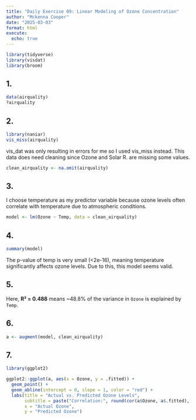 ```yaml
---
title: "Daily Exercise 09: Linear Modeling of Ozone Concentration"
author: "Mckenna Cooper"
date: "2025-03-03"
format: html
execute:
  echo: true
---
```


```r
library(tidyverse)
library(visdat)
library(broom)
```

## 1.

```r
data(airquality)
?airquality
```

## 2.

```r
library(naniar)
vis_miss(airquality)
```

vis_dat was only resulting in errors for me so I used vis_miss instead. This data does need cleaning since Ozone and Solar R. are missing some values.

```r
clean_airquality <- na.omit(airquality)
```

## 3.

I choose temperature as my predictor variable because ozone levels often correlate with temperature due to atmospheric conditions.

```r
model <- lm(Ozone ~ Temp, data = clean_airquality)
```

## 4.

```r
summary(model)
```

The p-value of temp is very small (\<2e-16), meaning temperature significantly affects ozone levels. Due to this, this model seems valid.

## 5.

Here, **R² = 0.488** means \~48.8% of the variance in `Ozone` is explained by `Temp`.

## 6.

```r
a <- augment(model, clean_airquality)
```

## 7.

```r
library(ggplot2)

ggplot2::ggplot(a, aes(x = Ozone, y = .fitted)) +
  geom_point() +
  geom_abline(intercept = 0, slope = 1, color = "red") + 
  labs(title = "Actual vs. Predicted Ozone Levels",
       subtitle = paste("Correlation:", round(cor(a$Ozone, a$.fitted), 2)),
       x = "Actual Ozone",
       y = "Predicted Ozone")
```
